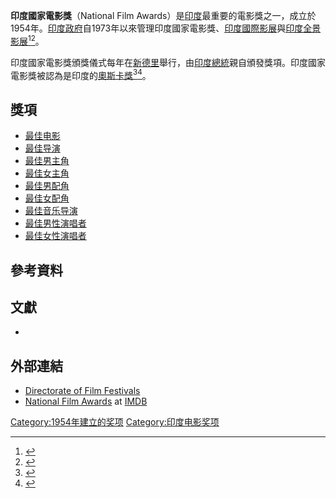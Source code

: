 {{Infobox award
| name           = National Film Awards
| current_awards = 第61屆印度國家電影獎
| image          = 
| imagesize      = 
| alt            = 
| caption        = 
| description    = 傑出[[印度電影|印度電影]]
| presenter      = Directorate of Film Festivals
| sponsor        =
| host           = 
| date           = <!-- {{Start date|2013|03|18}} -->
| location       = [[新德里|新德里]]Vigyan Bhavan
| country        = 印度
| year           = {{Start date|df=y|1954|10|10}}
| year2          = {{Start date|df=y|2013|05|03}}
| website        = http://dff.nic.in/ dff.nic.in
}}

'''印度國家電影獎'''（National Film Awards）是[[印度|印度]]最重要的電影獎之一，成立於1954年。[[印度政府|印度政府]]自1973年以來管理印度國家電影獎、[[印度國際影展|印度國際影展]]與[[印度全景影展|印度全景影展]]<ref>{{Cite web |url=http://dff.nic.in/welcome.html |title=Official site Directorate of Film Festivals |accessdate=2014-03-14 |archive-date=2018-01-21 |archive-url=https://web.archive.org/web/20180121192156/http://www.dff.nic.in/welcome.html |dead-url=no }}</ref><ref>{{Cite web |url=http://mib.nic.in/informationb/media/filmfestival.htm |title=Film Festival |accessdate=2014-03-14 |archive-date=2008-06-17 |archive-url=https://web.archive.org/web/20080617202154/http://www.mib.nic.in/informationb/media/filmfestival.htm |dead-url=yes }}</ref>。

印度國家電影獎頒獎儀式每年在[[新德里|新德里]]舉行，由[[印度總統|印度總統]]親自頒發獎項。印度國家電影獎被認為是印度的[[奧斯卡獎|奧斯卡獎]]<ref>{{cite web|title=National Film Awards (India's Oscars)|publisher=Film Movement|url=http://www.filmmovement.com/filmcatalog/festivals.asp?FestivalID=76|accessdate=2009-02-11|archive-url=https://web.archive.org/web/20121104003559/http://www.filmmovement.com/filmcatalog/festivals.asp?FestivalID=76|archive-date=2012-11-04|dead-url=yes}}</ref><ref>{{cite web|title=We have lots to give the West: Rahman|url=http://www.hindu.com/2009/02/20/stories/2009022053311400.htm|date=20 February 2009|author=|accessdate=2009-02-28|publisher=''[[The_Hindu|The Hindu]]''|archive-date=2013-05-30|archive-url=https://web.archive.org/web/20130530025618/http://www.hindu.com/2009/02/20/stories/2009022053311400.htm|dead-url=no}}</ref>。

==獎項==

*[[印度國家電影獎最佳電影獎|最佳电影]]
*[[印度國家電影獎最佳導演獎|最佳导演]]
*[[印度國家電影獎最佳男主角獎|最佳男主角]]
*[[印度國家電影獎最佳女主角獎|最佳女主角]]
*[[印度國家電影獎最佳男配角獎|最佳男配角]]
*[[印度國家電影獎最佳女配角獎|最佳女配角]]
*[[印度國家電影獎最佳音樂導演獎|最佳音乐导演]]
*[[印度國家電影獎最佳男性演唱者獎|最佳男性演唱者]]
*[[印度國家電影獎最佳女性演唱者獎|最佳女性演唱者]]

==參考資料==
{{Reflist}}

==文獻==
* {{Citation
 | surname1 = Matthew
 | given1 = K.M.
 | year = 2006
 | title = Manorama Yearbook 2006
 | publisher= Malayala Manorama, India
 | ISBN = 81-89004-07-7
}}

== 外部連結 ==
{{commons category|National Film Awards}}
* [http://hk.apple.nextmedia.com/ Directorate of Film Festivals]{{Wayback|url=http://hk.apple.nextmedia.com/ |date=20140802114532 }}
* [https://web.archive.org/web/20090508040421/http://www.imdb.com/Sections/Awards/National_Film_Awards_India/ National Film Awards] at [[IMDB|IMDB]]

[[Category:1954年建立的奖项|Category:1954年建立的奖项]]
[[Category:印度电影奖项|Category:印度电影奖项]]
